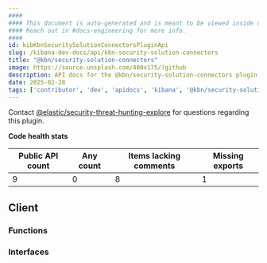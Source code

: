 ```yaml
---
####
#### This document is auto-generated and is meant to be viewed inside our experimental, new docs system.
#### Reach out in #docs-engineering for more info.
####
id: kibKbnSecuritySolutionConnectorsPluginApi
slug: /kibana-dev-docs/api/kbn-security-solution-connectors
title: "@kbn/security-solution-connectors"
image: https://source.unsplash.com/400x175/?github
description: API docs for the @kbn/security-solution-connectors plugin
date: 2025-02-28
tags: ['contributor', 'dev', 'apidocs', 'kibana', '@kbn/security-solution-connectors']
---
```




Contact [@elastic/security-threat-hunting-explore](https://github.com/orgs/elastic/teams/security-threat-hunting-explore) for questions regarding this plugin.

**Code health stats**

| Public API count  | Any count | Items lacking comments | Missing exports |
|-------------------|-----------|------------------------|-----------------|
| 9 | 0 | 8 | 1 |

## Client

### Functions
<DocDefinitionList data={kbnSecuritySolutionConnectorsObj.client.functions}/>

### Interfaces
<DocDefinitionList data={kbnSecuritySolutionConnectorsObj.client.interfaces}/>

